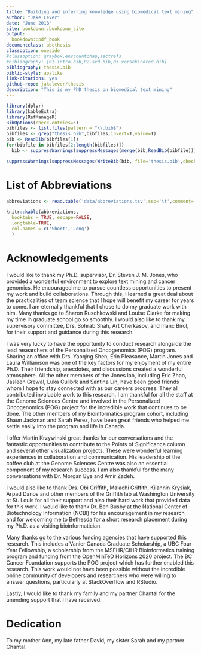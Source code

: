 --- 
title: "Building and inferring knowledge using biomedical text mining"
author: "Jake Lever"
date: "June 2018"
site: bookdown::bookdown_site
output:
  bookdown::pdf_book
documentclass: ubcthesis
classoption: oneside
#classoption: graybox,envcountchap,sectrefs
#bibliography: [01-intro.bib,02-svd.bib,03-versekindred.bib]
bibliography: thesis.bib
biblio-style: apalike
link-citations: yes
github-repo: jakelever/thesis
description: "This is my PhD thesis on biomedical text mining"
---


```{r bibliographyMerge, eval=T, echo=F}
library(dplyr)
library(kableExtra)
library(RefManageR)
BibOptions(check.entries=F)
bibfiles <- list.files(pattern = "\\.bib$")
bibfiles <- grep("thesis.bib",bibfiles,invert=T,value=T)
bib <- ReadBib(bibfiles[1])
for(bibfile in bibfiles[2:length(bibfiles)])
  bib <- suppressWarnings(suppressMessages(merge(bib,ReadBib(bibfile))))

suppressWarnings(suppressMessages(WriteBib(bib, file='thesis.bib',check=F)))
```

# List of Abbreviations

```{r abbreviations, eval=T, echo=F}
abbreviations <- read.table('data/abbreviations.tsv',sep='\t',comment='')

knitr::kable(abbreviations,
  booktabs = TRUE, escape=FALSE,
  longtable=TRUE,
  col.names = c('Short','Long')
  )
```


# Acknowledgements

I would like to thank my Ph.D. supervisor, Dr. Steven J. M. Jones, who provided a wonderful environment to explore text mining and cancer genomics. He encouraged me to pursue countless opportunities to present my work and build collaborations. Through this, I learned a great deal about the practicalities of team science that I hope will benefit my career for years to come. I am eternally thankful that I chose to do my graduate work with him. Many thanks go to Sharon Ruschkowski and Louise Clarke for making my time in graduate school go so smoothly. I would also like to thank my supervisory committee, Drs. Sohrab Shah, Art Cherkasov, and Inanc Birol, for their support and guidance during this research.

I was very lucky to have the opportunity to conduct research alongside the lead researchers of the Personalized Oncogenomics (POG) program. Sharing an office with Drs. Yaoqing Shen, Erin Pleasance, Martin Jones and Laura Williamson was one of the key factors for my enjoyment of my entire Ph.D. Their friendship, anecdotes, and discussions created a wonderful atmosphere. All the other members of the Jones lab, including Eric Zhao, Jasleen Grewal, Luka Culibrk and Santina Lin, have been good friends whom I hope to stay connected with as our careers progress. They all contributed invaluable work to this research. I am thankful for all the staff at the Genome Sciences Centre and involved in the Personalized Oncogenomics (POG) project for the incredible work that continues to be done. The other members of my Bioinformatics program cohort, including Shaun Jackman and Sarah Perez, have been great friends who helped me settle easily into the program and life in Canada.

I offer Martin Krzywinski great thanks for our conversations and the fantastic opportunities to contribute to the Points of Significance column and several other visualization projects. These were wonderful learning experiences in collaboration and communication. His leadership of the coffee club at the Genome Sciences Centre was also an essential component of my research success. I am also thankful for the many conversations with Dr. Morgan Bye and Amir Zadeh.

I would also like to thank Drs. Obi Griffith, Malachi Griffith, Kilannin Krysiak, Arpad Danos and other members of the Griffith lab at Washington University at St. Louis for all their support and also their hard work that provided data for this work. I would like to thank Dr. Ben Busby at the National Center of Biotechnology Information (NCBI) for his encouragement in my research and for welcoming me to Bethesda for a short research placement during my Ph.D. as a visiting bioinformatician.

Many thanks go to the various funding agencies that have supported this research. This includes a Vanier Canada Graduate Scholarship, a UBC Four Year Fellowship, a scholarship from the MSFHR/CIHR Bioinformatics training program and funding from the OpenMinTeD Horizons 2020 project. The BC Cancer Foundation supports the POG project which has further enabled this research. This work would not have been possible without the incredible online community of developers and researchers who were willing to answer questions, particularly at StackOverflow and RStudio.

Lastly, I would like to thank my family and my partner Chantal for the unending support that I have received.

# Dedication

To my mother Ann, my late father David, my sister Sarah and my partner Chantal.

\mainmatter